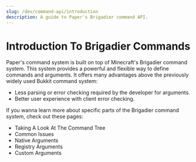 ```yaml
---
slug: /dev/command-api/introduction
description: A guide to Paper's Brigadier command API.
---
```


# Introduction To Brigadier Commands
Paper's command system is built on top of Minecraft's Brigadier command system. This system provides a powerful and flexible way to define commands and arguments.
It offers many advantages above the previously widely used Bukkit command system:
- Less parsing or error checking required by the developer for arguments.
- Better user experience with client error checking.



If you wanna learn more about specific parts of the Brigadier command system, check out these pages:
* Taking A Look At The Command Tree
* Common Issues
* Native Arguments
* Registry Arguments
* Custom Arguments